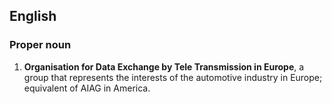 ==English==

===Proper noun===
{{infl|en|proper noun}}

# '''Organisation for Data Exchange by Tele Transmission in Europe''', a group that represents the interests of the automotive industry in Europe; equivalent of AIAG in America.